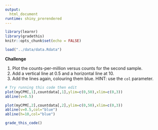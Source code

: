 ```yaml
---
output: 
  html_document
runtime: shiny_prerendered
---
```


```r
library(learnr)
library(gradethis)
knitr::opts_chunk$set(echo = FALSE)
```


```r
load("../data/data.Rdata")
```

**Challenge**

1. Plot the counts-per-million versus counts for the second sample.
2. Add a vertical line at 0.5 and a horizontal line at 10.
3. Add the lines again, colouring them blue. HINT: use the `col` parameter.

```r
# Try running this code then edit
plot(myCPM[,1],countdata[,1],ylim=c(0,50),xlim=c(0,3))
abline(v=0.5)
```

```r
plot(myCPM[,2],countdata[,2],ylim=c(0,50),xlim=c(0,3))
abline(v=0.5,col="blue")
abline(h=10,col="blue")
```


```r
grade_this_code()
```
